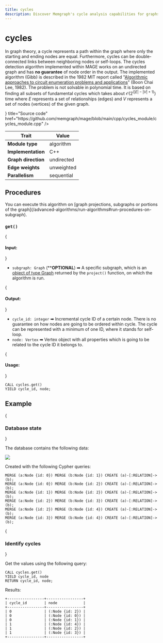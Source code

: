 ```yaml
---
title: cycles
description: Discover Memgraph's cycle analysis capabilities for graphs. Enhance your understanding of identifying and analyzing cycles within graphs, and much more. 
---
```



# cycles

In graph theory, a cycle represents a path within the graph where only the
starting and ending nodes are equal. Furthermore, cycles can be double-connected
links between neighboring nodes or self-loops. The cycles detection algorithm
implemented within MAGE works on an undirected graph and has **no guarantee** of
node order in the output. The implemented algorithm (Gibb) is described in the
1982 MIT report called "[Algorithmic approaches to circuit enumeration problems
and applications](http://hdl.handle.net/1721.1/68106)" (Boon Chai Lee, 1982).
The problem is not solvable in polynomial time. It is based on finding all
subsets of fundamental cycles which takes about $\mathcal{O}(2^(|E|-|V|+1))$
time where $E$ represents a set of relationships (edges) and $V$ represents a
set of nodes (vertices) of the given graph.

<Cards>
  <Card
    icon={<GitHub />}
    title="Source code"
    href="https://github.com/memgraph/mage/blob/main/cpp/cycles_module/cycles_module.cpp"
  />
</Cards>

| Trait               | Value                                                 |
| ------------------- | ---------- |
| **Module type**     | algorithm  |
| **Implementation**  | C++        |
| **Graph direction** | undirected |
| **Edge weights**    | unweighted |
| **Parallelism**     | sequential |

## Procedures

<Callout type="info">
You can execute this algorithm on [graph projections, subgraphs or portions of the graph](/advanced-algorithms/run-algorithms#run-procedures-on-subgraph).
</Callout>

### `get()`

{<h4> Input: </h4>}

- `subgraph: Graph` (****OPTIONAL**) ➡ A specific subgraph, which is an [object of type Graph](/advanced-algorithms/run-algorithms#run-procedures-on-subgraph) returned by the `project()` function, on which the algorithm is run.

{<h4> Output: </h4>}

* `cycle_id: integer` ➡ Incremental cycle ID of a certain node. There is no guarantee on
  how nodes are going to be ordered within cycle. The cycle can be represented
  with a minimum of one ID, where it stands for self-loop.
* `node: Vertex` ➡ Vertex object with all properties which is going to be related to the cycle ID it belongs to.

{<h4> Usage: </h4>}
```cypher
CALL cycles.get()
YIELD cycle_id, node;
```

## Example

<Steps>

{<h3> Database state </h3>} 

The database contains the following data: 

![](/pages/advanced-algorithms/available-algorithms/cycles/cycles-1.png)

Created with the following Cypher queries:

```cypher
MERGE (a:Node {id: 0}) MERGE (b:Node {id: 1}) CREATE (a)-[:RELATION]->(b);
MERGE (a:Node {id: 0}) MERGE (b:Node {id: 2}) CREATE (a)-[:RELATION]->(b);
MERGE (a:Node {id: 1}) MERGE (b:Node {id: 2}) CREATE (a)-[:RELATION]->(b);
MERGE (a:Node {id: 2}) MERGE (b:Node {id: 3}) CREATE (a)-[:RELATION]->(b);
MERGE (a:Node {id: 2}) MERGE (b:Node {id: 4}) CREATE (a)-[:RELATION]->(b);
MERGE (a:Node {id: 3}) MERGE (b:Node {id: 4}) CREATE (a)-[:RELATION]->(b);
```

{<h3> Identify cycles </h3>} 

Get the values using the following query:

```cypher
CALL cycles.get()
YIELD cycle_id, node
RETURN cycle_id, node;
```

Results: 

```plaintext
+-----------------+-----------------+
| cycle_id        | node            |
+-----------------+-----------------+
| 0               | (:Node {id: 2}) |
| 0               | (:Node {id: 0}) |
| 0               | (:Node {id: 1}) |
| 1               | (:Node {id: 4}) |
| 1               | (:Node {id: 2}) |
| 1               | (:Node {id: 3}) |
+-----------------+-----------------+
```
</Steps>